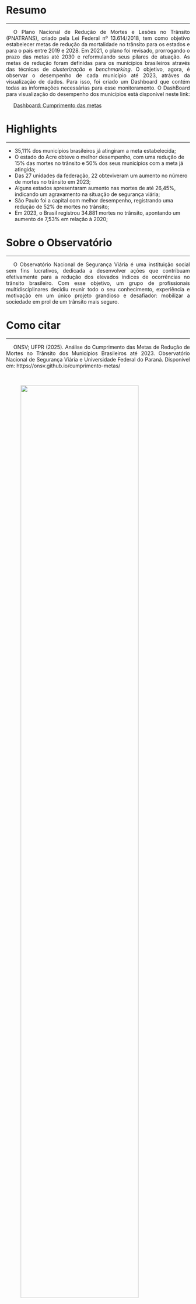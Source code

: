 ```{=html}
<style>
p {
  text-align: justify;  
  text-indent: 20px;   
}
</style>
```

# Resumo {.unnumbered}

------------------------------------------------------------------------

<p>

O Plano Nacional de Redução de Mortes e Lesões no Trânsito (PNATRANS), criado pela Lei Federal nº 13.614/2018, tem como objetivo estabelecer metas de redução da mortalidade no trânsito para os estados e para o país entre 2019 e 2028. Em 2021, o plano foi revisado, prorrogando o prazo das metas até 2030 e reformulando seus pilares de atuação. As metas de redução foram definidas para os municípios brasileiros através das técnicas de *clusterização* e *benchmarking*. O objetivo, agora, é observar o desempenho de cada município até 2023, atráves da visualização de dados. Para isso, foi criado um Dashboard que contém todas as informações necessárias para esse monitoramento. O DashBoard para visualização do desempenho dos municípios está disponível neste link: 

[Dashboard: Cumprimento das metas](https://onsv1.shinyapps.io/cumprimento-metas/){.btn .btn-secondary .btn-sm}

# Highlights {.unnumbered}

------------------------------------------------------------------------

-   35,11% dos municípios brasileiros já atingiram a meta estabelecida;
-   O estado do Acre obteve o melhor desempenho, com uma redução de 15% das mortes no trânsito e 50% dos seus municípios com a meta já atingida;
-   Das 27 unidades da federação, 22 obteviveram um aumento no número de mortes no trânsito em 2023;
-   Alguns estados apresentaram aumento nas mortes de até 26,45%, indicando um agravamento na situação de segurança viária;
-   São Paulo foi a capital com melhor desempenho, registrando uma redução de 52% de mortes no trânsito;
-   Em 2023, o Brasil registrou 34.881 mortes no trânsito, apontando um aumento de 7,53% em relação à 2020;

# Sobre o Observatório {.unnumbered}

------------------------------------------------------------------------

<p>

O Observatório Nacional de Segurança Viária é uma instituição social sem fins lucrativos, dedicada a desenvolver ações que contribuam efetivamente para a redução dos elevados índices de ocorrências no trânsito brasileiro. Com esse objetivo, um grupo de profissionais multidisciplinares decidiu reunir todo o seu conhecimento, experiência e motivação em um único projeto grandioso e desafiador: mobilizar a sociedade em prol de um trânsito mais seguro.

# Como citar {.unnumbered}

------------------------------------------------------------------------

<p>

ONSV; UFPR (2025). Análise do Cumprimento das Metas de Redução de Mortes no Trânsito dos Municípios Brasileiros até 2023. Observatório Nacional de Segurança Viária e Universidade Federal do Paraná. Disponível em: https://onsv.github.io/cumprimento-metas/

<br>

::::: {layout-ncol="3"}
::: center
![](img/onsv-logo.jpg){width="80%" fig-align="center"}
:::

::: right
![](img/marca_UFPR.png){width="60%" fig-align="center"}
:::
:::::

\`\`\`
